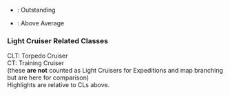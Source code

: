 {{For|a table where identical values are grouped|{{BASEPAGENAME}}}}

*{{color|lime|Green}}: Outstanding
*{{color|gold|Yellow}}: Above Average

{{EliteShipsKaiSortable
|Tenryuu/Kai
|Tatsuta/Kai
|Tenryuu/Kai Ni
|Tatsuta/Kai Ni
|-
|Kitakami/
|Ooi/
|Kuma/Kai
|Tama/Kai
|Kiso/Kai
|Tama/Kai Ni
|-
|Nagara/Kai
|Isuzu/Kai
|Natori/Kai
|Yura/Kai
|Kinu/Kai
|Abukuma/Kai
|Isuzu/Kai Ni
|Yura/Kai Ni
|Kinu/Kai Ni
|Abukuma/Kai Ni
|-
|Sendai/Kai
|Jintsuu/Kai
|Naka/Kai
|Sendai/Kai Ni
|Jintsuu/Kai Ni
|Naka/Kai Ni
|-
|Yuubari/Kai
|Yuubari/Kai Ni
|Yuubari/Kai Ni Toku
|Yuubari/Kai Ni D
|-
|Agano/Kai
|Noshiro/Kai
|Yahagi/Kai
|Sakawa/Kai
|-
|Ooyodo/Kai
|-
|Duca degli Abruzzi/Kai
|Giuseppe Garibaldi/Kai
|-
|Atlanta/Kai
|-
|Gotland/Kai
|Gotland/Andra
|-
|De Ruyter/Kai
|-
|Perth/Kai

|Tenryuu/Kai_notes = Cannot perform [[Artillery Spotting]]
|Tatsuta/Kai_notes = Cannot perform [[Artillery Spotting]]
|Tenryuu/Kai Ni_notes = Second remodel.<br> Can equip [[Ka Type Observation Autogyro|Autogyros]] & [[Type 96 150cm Searchlight]].<br> Cannot equip [[:Category:Large Radars|Large Radars]], [[:Category:Reconnaissance Seaplanes|Reconnaissance Seaplanes]] and [[:Category:Secondary Guns|Secondary Guns]].
|Tatsuta/Kai Ni_notes = Second remodel.<br> Can equip [[Ka Type Observation Autogyro|Autogyros]], [[:Category:Landing Craft|Daihatsu]] & [[Special Type 2 Amphibious Tank|Type 2 Amphibious Tank]].<br> Can always preform [[Partials/Opening ASW|OASW]].<br> Cannot equip [[:Category:Large Radars|Large Radars]], [[:Category:Reconnaissance Seaplanes|Reconnaissance Seaplanes]] and [[:Category:Secondary Guns|Secondary Guns]].

|Kitakami/_notes = Remodels into Torpedo Cruiser. Cannot perform [[Artillery Spotting]].
|Ooi/_notes = Remodels into Torpedo Cruiser. Cannot perform [[Artillery Spotting]].
|Kiso/Kai_notes = Remodels into Torpedo Cruiser
|Tama/Kai Ni_notes = Second remodel.<br> Can equip [[List of Seaplanes by stats|all Seaplanes]], [[:Category:Landing Craft|Daihatsu]], [[Special Type 2 Amphibious Tank|Type 2 Amphibious Tank]], [[List of Anti-Torpedo Bulges by stats|Extra Armor (medium)]] & [[:Category:Aviation_Personnel|Aviation Personnel]].

|Isuzu/Kai Ni_notes = Second remodel. Short range. Unique AACI.<br> Can always preform [[Partials/Opening ASW|OASW]].<br> Cannot perform [[Artillery Spotting]]. 
|Yura/Kai Ni_notes = Second remodel. Requires [[Blueprint]]. Short range.<br> [[List of Seaplanes by stats|all Seaplanes]], [[Skilled Carrier-based Aircraft Maintenance Personnel|SCAMP]], [[:Category:Landing Craft|Daihatsu]], [[Special Type 2 Amphibious Tank|Type 2 Amphibious Tank]] & [[Kouhyouteki]].
|Kinu/Kai Ni_notes = Second remodel. Requires [[Blueprint]]. Short range. 2 [[Kinu#Notes|unique AACI]].<br> Grants [[Kinu#Notes|innate extra resources]]. Can equip [[:Category:Landing Craft|Daihatsu]] & [[Special Type 2 Amphibious Tank|Type 2 Amphibious Tank]].
|Abukuma/Kai Ni_notes = Second remodel. Requires [[Blueprint]]. Short range.<br> Can equip [[:Category:Landing Craft|Daihatsu]], [[Special Type 2 Amphibious Tank|Type 2 Amphibious Tank]] & [[Kouhyouteki]].

|Sendai/Kai Ni_notes = Second remodel
|Jintsuu/Kai Ni_notes = Second remodel
|Naka/Kai Ni_notes = Second remodel

|Yuubari/Kai_notes = 4 equipment slots. Cannot perform [[Artillery Spotting]].
|Yuubari/Kai Ni_notes = 5 equipment slots. Cannot perform [[Artillery Spotting]]. Cannot equip [[List of Seaplanes by stats|seaplanes]] or [[List of Secondary Guns by stats|secondary guns]]. Restrictions on slots 4 and 5. Special [[AACI]].
|Yuubari/Kai Ni Toku_notes = 5 equipment slots. Cannot perform [[Artillery Spotting]]. Cannot equip [[List of Seaplanes by stats|seaplanes]], [[List of Secondary Guns by stats|secondary guns]], or [[List of Radars by stats|large radar]]. Restrictions on slots 4 and 5. Can perform Opening Torpedo when equipped with [[List of Torpedoes by stats|minisubs]]. Slow, but can be increased to fast with a single [[Improved Kanhon Type Turbine]]. [[:Category:Landing Craft|Daihatsu]] & [[Special Type 2 Amphibious Tank|Type 2 Amphibious Tank]].
|Yuubari/Kai Ni D_notes = 5 equipment slots. Cannot perform Cannot perform [[Artillery Spotting]]. Cannot equip [[List of Seaplanes by stats|seaplanes]], [[List of Secondary Guns by stats|secondary guns]], or [[List of Radars by stats|large radar]]. Can equip [[List of Anti-Submarine Equipment by stats|large sonars]] and can perform [[Partials/Opening ASW|opening anti-sub]] regardless of {{ASW}} stat. Restrictions on slots 4 and 5.
|Agano/Kai_notes = Can equip [[List_of_Seaplanes_by_stats#Seaplane_Bombers|Seaplane Bombers]].
|Noshiro/Kai_notes = Can equip [[List_of_Seaplanes_by_stats#Seaplane_Bombers|Seaplane Bombers]].
|Yahagi/Kai_notes = Can equip [[List_of_Seaplanes_by_stats#Seaplane_Bombers|Seaplane Bombers]].
|Sakawa/Kai_notes = Can equip [[List_of_Seaplanes_by_stats#Seaplane_Bombers|Seaplane Bombers]].
|Ooyodo/Kai_notes = 4 equipment slots
|Giuseppe Garibaldi/Kai_notes = 4 equipment slots
|Gotland/Kai_notes = 4 equipment slots.  Can equip [[List_of_Seaplanes_by_stats#Seaplane_Bombers|Seaplane Bombers]].
|Gotland/Andra_notes = 4 equipment slots.  Can equip [[List_of_Seaplanes_by_stats#Seaplane_Bombers|Seaplane Bombers]].
|Atlanta/Kai_notes = Can perform special [[AACI]] types.

|Isuzu/Kai Ni_notes_highlight = outstanding
|Yura/Kai Ni_notes_highlight = outstanding
|Kinu/Kai Ni_notes_highlight = outstanding
|Abukuma/Kai Ni_notes_highlight = outstanding
|Yuubari/Kai_notes_highlight = outstanding
|Ooyodo/Kai_notes_highlight = outstanding
|Giuseppe Garibaldi/Kai_notes_highlight = outstanding
|Gotland/Kai_notes_highlight = outstanding
|Atlanta/Kai_notes_highlight = outstanding

|remodel_level_good = 20
|remodel_level_outstanding = 15
|remodel_level_operator = <
|firepower_good = 65
|firepower_outstanding = 68
|torpedo_good = 86
|torpedo_outstanding = 90
|night_battle = true
|night_battle_good = 149
|night_battle_outstanding = 157
|aa_good = 64
|aa_outstanding = 80
|asw_good = 80
|asw_outstanding = 90
|los_good = 57
|los_outstanding = 70
|hp_good = 44
|hp_outstanding = 49
|armor_good = 67
|armor_outstanding = 69
|evasion_good = 81
|evasion_outstanding = 83
|aircraft_good = 7
|aircraft_outstanding = 10
|aircraft_slot_good = 4
|luck_good = 15
|luck_outstanding = 20
|luck_max_good = 70
|fuel_operator=<
|ammo_good = 30
|ammo_outstanding = 30
|ammo_operator = <
|reference_type = 3
}}

===Light Cruiser Related Classes===
CLT: Torpedo Cruiser<br />CT: Training Cruiser<br />(these '''are not''' counted as Light Cruisers for Expeditions and map branching but are here for comparison)<br />Highlights are relative to CLs above.

{{EliteShipsKaiSortable
|Kitakami/Kai
|Ooi/Kai
|Kitakami/Kai Ni
|Ooi/Kai Ni
|Kiso/Kai Ni
|Katori/Kai
|Kashima/Kai

|Ooi/Kai_notes = Cannot perform [[Artillery Spotting]].
|Kitakami/Kai_notes = Cannot perform [[Artillery Spotting]].
|Kiso/Kai Ni_notes = Second remodel. Cannot perform [[Artillery Spotting]].
|Ooi/Kai Ni_notes = Second remodel. Cannot perform [[Artillery Spotting]].
|Kitakami/Kai Ni_notes = Second remodel. Cannot perform [[Artillery Spotting]].
|Katori/Kai_notes = 4 equipment slots
|Kashima/Kai_notes = 4 equipment slots

|Katori/Kai_notes_highlight = outstanding
|Kashima/Kai_notes_highlight = outstanding

|remodel_level_good = 20
|remodel_level_outstanding = 15
|remodel_level_operator = <
|firepower_good = 65
|firepower_outstanding = 68
|torpedo_good = 86
|torpedo_outstanding = 90
|night_battle = true
|night_battle_good = 149
|night_battle_outstanding = 157
|aa_good = 64
|aa_outstanding = 80
|asw_good = 80
|asw_outstanding = 90
|los_good = 57
|los_outstanding = 70
|hp_good = 44
|hp_outstanding = 49
|armor_good = 67
|armor_outstanding = 69
|evasion_good = 81
|evasion_outstanding = 83
|aircraft_good = 7
|aircraft_outstanding = 10
|aircraft_slot_good = 4
|luck_good = 15
|luck_outstanding = 20
|luck_max_good = 70
|fuel_operator=<
|ammo_good = 30
|ammo_outstanding = 30
|ammo_operator = <
|reference_type = 3}}